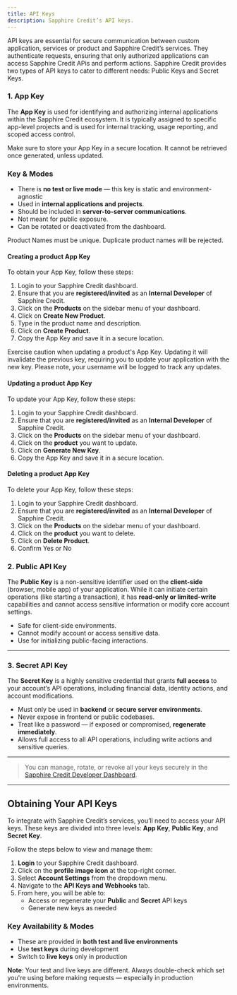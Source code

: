 ```yaml
---
title: API Keys
description: Sapphire Credit’s API keys.
---
```


API keys are essential for secure communication between custom application, services or product and Sapphire Credit’s services.
They authenticate requests, ensuring that only authorized applications can access Sapphire Credit APis and perform actions.
Sapphire Credit provides two types of API keys to cater to different needs: Public Keys and Secret Keys.

### 1. **App Key**

The **App Key** is used for identifying and authorizing internal applications within the Sapphire Credit ecosystem. It is typically assigned to specific app-level projects and is used for internal tracking, usage reporting, and scoped access control.

<Warning>Make sure to store your App Key in a secure location. It cannot be retrieved once generated, unless updated.</Warning>

### Key & Modes

- There is **no test or live mode** — this key is static and environment-agnostic
- Used in **internal applications and projects**.
- Should be included in **server-to-server communications**.
- Not meant for public exposure.
- Can be rotated or deactivated from the dashboard.

<Note>Product Names must be unique. Duplicate product names will be rejected.</Note>

#### Creating a product App Key

To obtain your App Key, follow these steps:

1. Login to your Sapphire Credit dashboard.
2. Ensure that you are **registered/invited** as an **Internal Developer** of Sapphire Credit.
3. Click on the **Products** on the sidebar menu of your dashboard.
4. Click on **Create New Product**.
5. Type in the product name and description.
6. Click on **Create Product**.
7. Copy the App Key and save it in a secure location.

<Warning>Exercise caution when updating a product's App Key. Updating it will invalidate the previous key, requiring you to update your application with the new key. Please note, your username will be logged to track any updates.</Warning>

#### Updating a product App Key

To update your App Key, follow these steps:

1. Login to your Sapphire Credit dashboard.
2. Ensure that you are **registered/invited** as an **Internal Developer** of Sapphire Credit.
3. Click on the **Products** on the sidebar menu of your dashboard.
4. Click on the **product** you want to update.
5. Click on **Generate New Key**.
6. Copy the App Key and save it in a secure location.

#### Deleting a product App Key

To delete your App Key, follow these steps:

1. Login to your Sapphire Credit dashboard.
2. Ensure that you are **registered/invited** as an **Internal Developer** of Sapphire Credit.
3. Click on the **Products** on the sidebar menu of your dashboard.
4. Click on the **product** you want to delete.
5. Click on **Delete Product**.
6. Confirm Yes or No

### 2. **Public API Key**

The **Public Key** is a non-sensitive identifier used on the **client-side** (browser, mobile app) of your application. While it can initiate certain operations (like starting a transaction), it has **read-only or limited-write** capabilities and cannot access sensitive information or modify core account settings.

- Safe for client-side environments.
- Cannot modify account or access sensitive data.
- Use for initializing public-facing interactions.

---

### 3. **Secret API Key**

The **Secret Key** is a highly sensitive credential that grants **full access** to your account’s API operations, including financial data, identity actions, and account modifications.

- Must only be used in **backend** or **secure server environments**.
- Never expose in frontend or public codebases.
- Treat like a password — if exposed or compromised, **regenerate immediately**.
- Allows full access to all API operations, including write actions and sensitive queries.

---

> You can manage, rotate, or revoke all your keys securely in the [Sapphire Credit Developer Dashboard](https://dashboard.sapphirecredits.com).

---

## Obtaining Your API Keys

To integrate with Sapphire Credit’s services, you’ll need to access your API keys. These keys are divided into three levels: **App Key**, **Public Key**, and **Secret Key**.

Follow the steps below to view and manage them:

1. **Login** to your Sapphire Credit dashboard.
2. Click on the **profile image icon** at the top-right corner.
3. Select **Account Settings** from the dropdown menu.
4. Navigate to the **API Keys and Webhooks** tab.
5. From here, you will be able to:
   - Access or regenerate your **Public** and **Secret** API keys
   - Generate new keys as needed

### Key Availability & Modes

- These are provided in **both test and live environments**
- Use **test keys** during development
- Switch to **live keys** only in production

<Note>**Note**: Your test and live keys are different. Always double-check which set you're using before making requests — especially in production environments.</Note>
